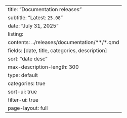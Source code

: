---
title: "Documentation releases"
subtitle: "Latest: `25.08`"
date: "July 31, 2025"
listing:
  contents: ../releases/documentation/**/*.qmd
  fields: [date, title, categories, description]
  sort: "date desc"
  max-description-length: 300
  type: default
  categories: true
  sort-ui: true
  filter-ui: true
page-layout: full
--- 